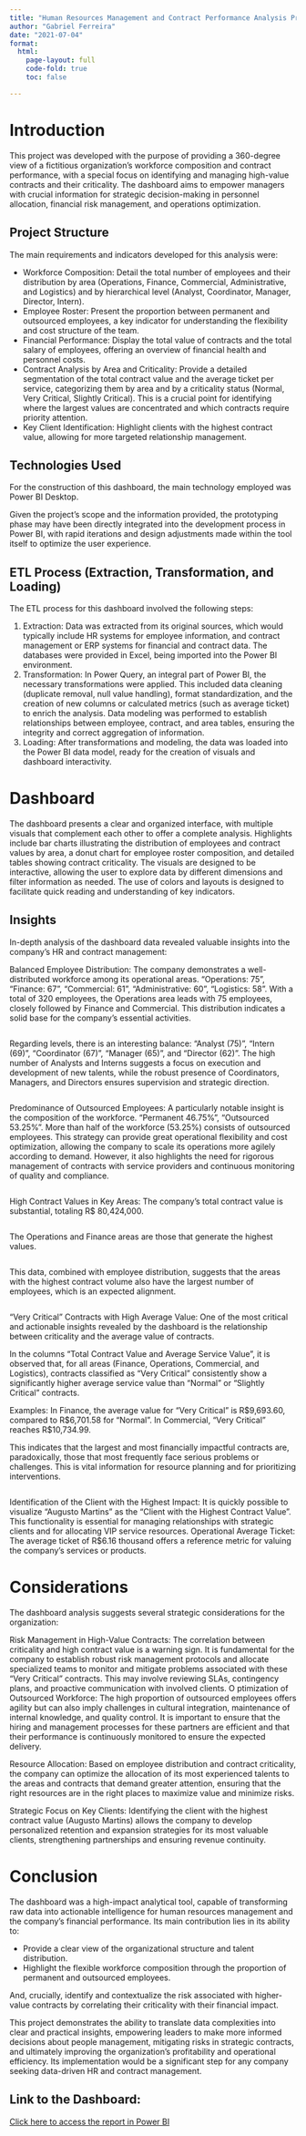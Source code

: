 ```yaml
---
title: "Human Resources Management and Contract Performance Analysis Project"
author: "Gabriel Ferreira"
date: "2021-07-04"
format:
  html:
    page-layout: full
    code-fold: true
    toc: false

---
```

# Introduction

This project was developed with the purpose of providing a 360-degree view of a fictitious organization's workforce composition and contract performance, with a special focus on identifying and managing high-value contracts and their criticality. The dashboard aims to empower managers with crucial information for strategic decision-making in personnel allocation, financial risk management, and operations optimization.

## Project Structure

The main requirements and indicators developed for this analysis were:

- Workforce Composition: Detail the total number of employees and their distribution by area (Operations, Finance, Commercial, Administrative, and Logistics) and by hierarchical level (Analyst, Coordinator, Manager, Director, Intern).
- Employee Roster: Present the proportion between permanent and outsourced employees, a key indicator for understanding the flexibility and cost structure of the team.
- Financial Performance: Display the total value of contracts and the total salary of employees, offering an overview of financial health and personnel costs.
- Contract Analysis by Area and Criticality: Provide a detailed segmentation of the total contract value and the average ticket per service, categorizing them by area and by a criticality status (Normal, Very Critical, Slightly Critical). This is a crucial point for identifying where the largest values are concentrated and which contracts require priority attention.
- Key Client Identification: Highlight clients with the highest contract value, allowing for more targeted relationship management.

## Technologies Used

For the construction of this dashboard, the main technology employed was Power BI Desktop.

Given the project's scope and the information provided, the prototyping phase may have been directly integrated into the development process in Power BI, with rapid iterations and design adjustments made within the tool itself to optimize the user experience.

## ETL Process (Extraction, Transformation, and Loading)

The ETL process for this dashboard involved the following steps:

1. Extraction: Data was extracted from its original sources, which would typically include HR systems for employee information, and contract management or ERP systems for financial and contract data. The databases were provided in Excel, being imported into the Power BI environment.
2. Transformation: In Power Query, an integral part of Power BI, the necessary transformations were applied. This included data cleaning (duplicate removal, null value handling), format standardization, and the creation of new columns or calculated metrics (such as average ticket) to enrich the analysis. Data modeling was performed to establish relationships between employee, contract, and area tables, ensuring the integrity and correct aggregation of information.
3. Loading: After transformations and modeling, the data was loaded into the Power BI data model, ready for the creation of visuals and dashboard interactivity.

# Dashboard

The dashboard presents a clear and organized interface, with multiple visuals that complement each other to offer a complete analysis. Highlights include bar charts illustrating the distribution of employees and contract values by area, a donut chart for employee roster composition, and detailed tables showing contract criticality. The visuals are designed to be interactive, allowing the user to explore data by different dimensions and filter information as needed. The use of colors and layouts is designed to facilitate quick reading and understanding of key indicators.

## Insights
In-depth analysis of the dashboard data revealed valuable insights into the company's HR and contract management:

Balanced Employee Distribution: The company demonstrates a well-distributed workforce among its operational areas.
"Operations: 75", "Finance: 67", "Commercial: 61", "Administrative: 60", "Logistics: 58".
With a total of 320 employees, the Operations area leads with 75 employees, closely followed by Finance and Commercial. This distribution indicates a solid base for the company's essential activities.

<div style="text-align:center;">
  <img src="imagem1.png" alt="" />
</div>

Regarding levels, there is an interesting balance: "Analyst (75)", "Intern (69)", "Coordinator (67)", "Manager (65)", and "Director (62)". The high number of Analysts and Interns suggests a focus on execution and development of new talents, while the robust presence of Coordinators, Managers, and Directors ensures supervision and strategic direction.

<div style="text-align:center;">
  <img src="imagem2.png" alt="" />
</div>


Predominance of Outsourced Employees: A particularly notable insight is the composition of the workforce.
"Permanent 46.75%", "Outsourced 53.25%".
More than half of the workforce (53.25%) consists of outsourced employees. This strategy can provide great operational flexibility and cost optimization, allowing the company to scale its operations more agilely according to demand. However, it also highlights the need for rigorous management of contracts with service providers and continuous monitoring of quality and compliance.

<div style="text-align:center;">
  <img src="imagem3.png" alt="" />
</div>

High Contract Values in Key Areas: The company's total contract value is substantial, totaling R\$ 80,424,000.

<div style="text-align:center;">
  <img src="imagem4.png" alt="" />
</div>

The Operations and Finance areas are those that generate the highest values.

<div style="text-align:center;">
  <img src="imagem5.png" alt="" />
</div>

This data, combined with employee distribution, suggests that the areas with the highest contract volume also have the largest number of employees, which is an expected alignment.

<div style="text-align:center;">
  <img src="imagem6.png" alt="" />
</div>

"Very Critical" Contracts with High Average Value: One of the most critical and actionable insights revealed by the dashboard is the relationship between criticality and the average value of contracts.

In the columns "Total Contract Value and Average Service Value", it is observed that, for all areas (Finance, Operations, Commercial, and Logistics), contracts classified as "Very Critical" consistently show a significantly higher average service value than "Normal" or "Slightly Critical" contracts.

Examples: In Finance, the average value for "Very Critical" is R\$9,693.60, compared to R\$6,701.58 for "Normal". In Commercial, "Very Critical" reaches R\$10,734.99.

This indicates that the largest and most financially impactful contracts are, paradoxically, those that most frequently face serious problems or challenges. This is vital information for resource planning and for prioritizing interventions.

<div style="text-align:center;">
  <img src="imagem7.png" alt="" />
</div>

Identification of the Client with the Highest Impact: It is quickly possible to visualize "Augusto Martins" as the "Client with the Highest Contract Value". This functionality is essential for managing relationships with strategic clients and for allocating VIP service resources.
Operational Average Ticket: The average ticket of R\$6.16 thousand offers a reference metric for valuing the company's services or products.

# Considerations
The dashboard analysis suggests several strategic considerations for the organization:

Risk Management in High-Value Contracts: The correlation between criticality and high contract value is a warning sign. It is fundamental for the company to establish robust risk management protocols and allocate specialized teams to monitor and mitigate problems associated with these "Very Critical" contracts. This may involve reviewing SLAs, contingency plans, and proactive communication with involved clients.
O
ptimization of Outsourced Workforce: The high proportion of outsourced employees offers agility but can also imply challenges in cultural integration, maintenance of internal knowledge, and quality control. It is important to ensure that the hiring and management processes for these partners are efficient and that their performance is continuously monitored to ensure the expected delivery.

Resource Allocation: Based on employee distribution and contract criticality, the company can optimize the allocation of its most experienced talents to the areas and contracts that demand greater attention, ensuring that the right resources are in the right places to maximize value and minimize risks.

Strategic Focus on Key Clients: Identifying the client with the highest contract value (Augusto Martins) allows the company to develop personalized retention and expansion strategies for its most valuable clients, strengthening partnerships and ensuring revenue continuity.

# Conclusion
The dashboard was a high-impact analytical tool, capable of transforming raw data into actionable intelligence for human resources management and the company's financial performance. Its main contribution lies in its ability to:

- Provide a clear view of the organizational structure and talent distribution.
- Highlight the flexible workforce composition through the proportion of permanent and outsourced employees.

And, crucially, identify and contextualize the risk associated with higher-value contracts by correlating their criticality with their financial impact.

This project demonstrates the ability to translate data complexities into clear and practical insights, empowering leaders to make more informed decisions about people management, mitigating risks in strategic contracts, and ultimately improving the organization's profitability and operational efficiency. Its implementation would be a significant step for any company seeking data-driven HR and contract management.

## Link to the Dashboard:
[Click here to access the report in Power BI](https://app.powerbi.com/groups/me/reports/76e35eaf-c92c-4671-9f9d-cad29ce49328/ReportSection?experience=power-bi)